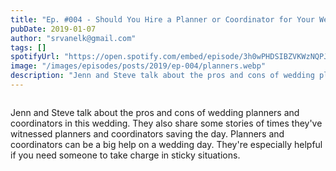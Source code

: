 ```yaml
---
title: "Ep. #004 - Should You Hire a Planner or Coordinator for Your Wedding?"
pubDate: 2019-01-07
author: "srvanelk@gmail.com"
tags: []
spotifyUrl: "https://open.spotify.com/embed/episode/3h0wPHDSIBZVKWzNQPJCkC?utm_source=generator&theme=0"
image: "/images/episodes/posts/2019/ep-004/planners.webp"
description: "Jenn and Steve talk about the pros and cons of wedding planners and coordinators in this wedding. They also share some stories of times they've witnessed planners and coordinators saving the day."
---
```



<figure>
  <img src="/images/episodes/posts/2019/ep-004/planners.webp" alt="" />
</figure>

<SpotifyEmbed
  spotifyUrl={frontmatter.spotifyUrl}
  coverImage={frontmatter.image}
  coverAlt={frontmatter.title}
  title="Wedded"
  subtitle="Tap to load this episode"
/>

Jenn and Steve talk about the pros and cons of wedding planners and coordinators in this wedding. They also share some stories of times they've witnessed planners and coordinators saving the day. Planners and coordinators can be a big help on a wedding day. They're especially helpful if you need someone to take charge in sticky situations.
